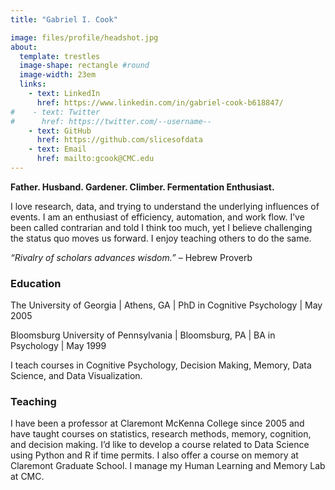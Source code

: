 ```yaml
---
title: "Gabriel I. Cook"

image: files/profile/headshot.jpg
about: 
  template: trestles
  image-shape: rectangle #round
  image-width: 23em
  links:
    - text: LinkedIn
      href: https://www.linkedin.com/in/gabriel-cook-b618847/
#    - text: Twitter
#      href: https://twitter.com/--username--
    - text: GitHub
      href: https://github.com/slicesofdata
    - text: Email
      href: mailto:gcook@CMC.edu
---
```


**Father. Husband. Gardener. Climber. Fermentation Enthusiast.**

I love research, data, and trying to understand the underlying influences of events. I am an enthusiast of efficiency, automation, and work flow. I’ve been called contrarian and told I think too much, yet I believe challenging the status quo moves us forward. I enjoy teaching others to do the same.

*"Rivalry of scholars advances wisdom."*
– Hebrew Proverb

:::{#hero-heading}

### Education

The University of Georgia | Athens, GA |
PhD in Cognitive Psychology | May 2005

Bloomsburg University of Pennsylvania | Bloomsburg, PA | BA in Psychology | May 1999

I teach courses in Cognitive Psychology, Decision Making, Memory, Data Science, and Data Visualization. 

:::


### Teaching

I have been a professor at Claremont McKenna College since 2005 and have taught courses on statistics, research methods, memory, cognition, and decision making. I’d like to develop a course related to Data Science using Python and R if time permits. I also offer a course on memory at Claremont Graduate School. I manage my Human Learning and Memory Lab at CMC.


